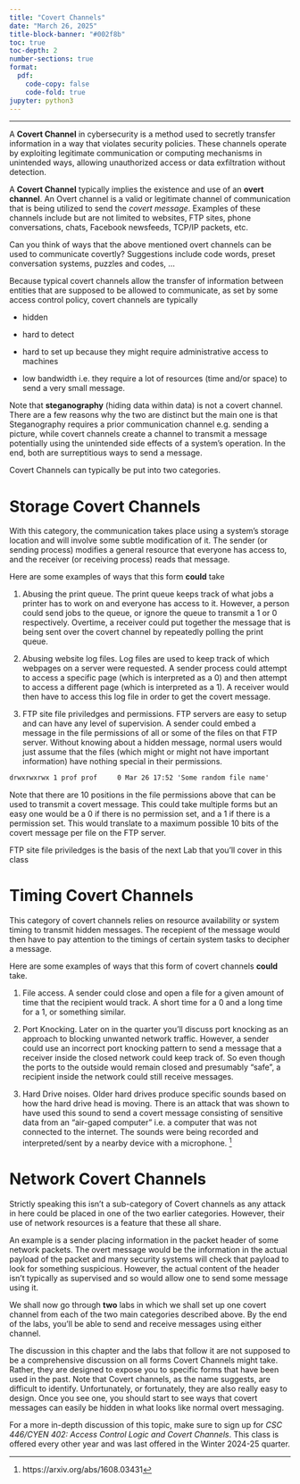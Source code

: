 ```yaml
---
title: "Covert Channels"
date: "March 26, 2025"
title-block-banner: "#002f8b"
toc: true
toc-depth: 2
number-sections: true
format:
  pdf:
    code-copy: false
    code-fold: true
jupyter: python3
---
```




---

A **Covert Channel** in cybersecurity is a method used to secretly transfer
information in a way that violates security policies. These channels
operate by exploiting legitimate communication or computing mechanisms
in unintended ways, allowing unauthorized access or data exfiltration
without detection.

A **Covert Channel** typically implies the existence and use of an
**overt channel**. An Overt channel is a valid or legitimate channel of
communication that is being utilized to send the *covert message*.
Examples of these channels include but are not limited to websites, FTP
sites, phone conversations, chats, Facebook newsfeeds, TCP/IP packets,
etc.

:::{.callout-important title="Challenge Yourself"}
Can you think of ways that the above mentioned overt channels can be
used to communicate covertly?
Suggestions include code words, preset conversation systems, puzzles and
codes, ... 
:::

Because typical covert channels allow the transfer of information
between entities that are supposed to be allowed to communicate, as set
by some access control policy, covert channels are typically

* hidden

* hard to detect

* hard to set up because they might require administrative access to
  machines

* low bandwidth i.e. they require a lot of resources (time and/or space)
  to send a very small message. 

	
:::{.callout-note}
Note that **steganography** (hiding data within data) is not a covert channel.
There are a few reasons why the two are distinct but the main one is
that Steganography requires a prior communication channel e.g. sending a
picture, while covert channels create a channel to transmit a message
potentially using the unintended side effects of a system's operation.
In the end, both are surreptitious ways to send a message.
:::

Covert Channels can typically be put into two categories.

# Storage Covert Channels

With this category, the communication takes place using a system's
storage location and will involve some subtle modification of it. The
sender (or sending process) modifies a general resource that everyone
has access to, and the receiver (or receiving process) reads that
message.

Here are some examples of ways that this form **could** take

1. Abusing the print queue. The print queue keeps track of what jobs a
printer has to work on and everyone has access to it. However, a person
could send jobs to the queue, or ignore the queue to transmit a 1 or 0
respectively. Overtime, a receiver could put together the message that
is being sent over the covert channel by repeatedly polling the print
queue.

2. Abusing website log files. Log files are used to keep track of which
webpages on a server were requested. A sender process could attempt to
access a specific page (which is interpreted as a 0) and then attempt to
access a different page (which is interpreted as a 1). A receiver would
then have to access this log file in order to get the covert message.

3. FTP site file priviledges and permissions. FTP servers are easy to
setup and can have any level of supervision. A sender could embed a
message in the file permissions of all or some of the files on that FTP
server. Without knowing about a hidden message, normal users would just
assume that the files (which might or might not have important
information) have nothing special in their permissions.

```default
drwxrwxrwx 1 prof prof     0 Mar 26 17:52 'Some random file name'
```

Note that there are 10 positions in the file permissions above that can
be used to transmit a covert message. This could take multiple forms but
an easy one would be a 0 if there is no permission set, and a 1 if there
is a permission set. This would translate to a maximum possible 10 bits
of the covert message per file on the FTP server.

:::{.callout-note}
FTP site file priviledges is the basis of the next Lab that you'll cover
in this class
:::

# Timing Covert Channels

This category of covert channels relies on resource availability or
system timing to transmit hidden messages. The recepient of the message
would then have to pay attention to the timings of certain system tasks
to decipher a message.

Here are some examples of ways that this form of covert channels
**could** take.

1. File access. A sender could close and open a file for a given amount
of time that the recipient would track. A short time for a 0 and a long
time for a 1, or something similar.

2. Port Knocking. Later on in the quarter you'll discuss port knocking
as an approach to blocking unwanted network traffic. However, a sender
could use an incorrect port knocking pattern to send a message that a
receiver inside the closed network could keep track of. So even though
the ports to the outside would remain closed and presumably "safe", a
recipient inside the network could still receive messages.

3. Hard Drive noises. Older hard drives produce specific sounds based on
how the hard drive head is moving. There is an attack that was shown to
have used this sound to send a covert message consisting of sensitive
data from an "air-gaped computer" i.e. a computer that was not connected
to the internet. The sounds were being recorded and interpreted/sent by
a nearby device with a microphone. [^1]

[^1]: https://arxiv.org/abs/1608.03431

# Network Covert Channels

Strictly speaking this isn't a sub-category of Covert channels as any
attack in here could be placed in one of the two earlier categories.
However, their use of network resources is a feature that these all
share. 

An example is a sender placing information in the packet header of some
network packets. The overt message would be the information in the
actual payload of the packet and many security systems will check that
payload to look for something suspicious. However, the actual content of
the header isn't typically as supervised and so would allow one to send
some message using it.

:::{.callout-note}
We shall now go through **two** labs in which we shall set up one covert
channel from each of the two main categories described above. By the end
of the labs, you'll be able to send and receive messages using either
channel.
:::

The discussion in this chapter and the labs that follow it are not
supposed to be a comprehensive discussion on all forms Covert Channels
might take. Rather, they are designed to expose you to specific forms
that have been used in the past. Note that Covert channels, as the name
suggests, are difficult to identify. Unfortunately, or fortunately, they
are also really easy to design. Once you see one, you should start to
see ways that covert messages can easily be hidden in what looks like
normal overt messaging.

For a more in-depth discussion of this topic, make sure to sign up for
*CSC 446/CYEN 402: Access Control Logic and Covert Channels*. This class
is offered every other year and was last offered in the Winter 2024-25
quarter.

